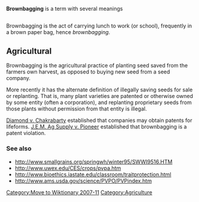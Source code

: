 {{Orphan|date=October 2007}}
{{Notability|date=October 2007}}
{{Unreferenced|date=October 2007}}
[[Category:Move to Wiktionary 2007-11]]

'''Brownbagging''' is a term with several meanings

== ==
Brownbagging is the act of carrying lunch to work (or school), frequently in a brown paper bag, hence ''brownbagging''.

== Agricultural ==


Brownbagging is the agricultural practice of planting seed saved from the farmers own harvest, as opposed to buying new seed from a seed company.

More recently it has the alternate definition of illegally saving seeds for sale or replanting. That is, many plant varieties are patented or otherwise owned by some entity (often a corporation), and replanting proprietary seeds from those plants without permission from that entity is illegal.

[[Diamond v. Chakrabarty]] established that companies may obtain patents for lifeforms. [http://neuro.law.cornell.edu/supct/search/display.html?terms=patent&url=/supct/html/99-1996.ZS.html J.E.M. Ag Supply v. Pioneer] established that brownbagging is a patent violation.

=== See also ===

* http://www.smallgrains.org/springwh/winter95/SWWI9516.HTM
* http://www.uwex.edu/CES/crops/pvpa.htm
* http://www.bioethics.iastate.edu/classroom/traitprotection.html
* http://www.ams.usda.gov/science/PVPO/PVPindex.htm

[[Category:Agriculture]]